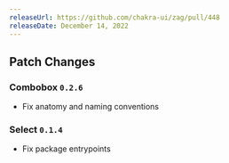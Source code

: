 ```yaml
---
releaseUrl: https://github.com/chakra-ui/zag/pull/448
releaseDate: December 14, 2022
---
```


## Patch Changes

### Combobox `0.2.6`

- Fix anatomy and naming conventions

### Select `0.1.4`

- Fix package entrypoints
